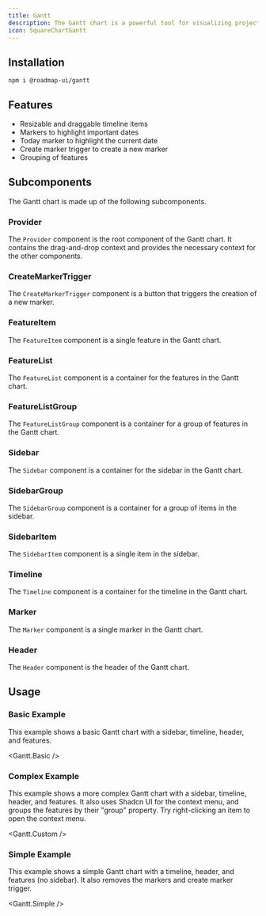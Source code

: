 ```yaml
---
title: Gantt
description: The Gantt chart is a powerful tool for visualizing project schedules and tracking the progress of tasks. It provides a clear, hierarchical view of tasks, allowing you to easily identify manage project timelines.
icon: SquareChartGantt
---
```



<div className="not-prose w-full bg-white border rounded-xl overflow-hidden" style={{ height: '32rem' }}>
  <Gantt.Example />
</div>

## Installation

```package-install
npm i @roadmap-ui/gantt
```

## Features

- Resizable and draggable timeline items
- Markers to highlight important dates
- Today marker to highlight the current date
- Create marker trigger to create a new marker
- Grouping of features

## Subcomponents

The Gantt chart is made up of the following subcomponents.

### Provider

The `Provider` component is the root component of the Gantt chart. It contains the drag-and-drop context and provides the necessary context for the other components.

<AutoTypeTable path="components/ui/gantt.tsx" name="ProviderProps" />

### CreateMarkerTrigger

The `CreateMarkerTrigger` component is a button that triggers the creation of a new marker.

<AutoTypeTable path="components/ui/gantt.tsx" name="CreateMarkerTriggerProps" />

### FeatureItem

The `FeatureItem` component is a single feature in the Gantt chart.

<AutoTypeTable path="components/ui/gantt.tsx" name="FeatureItemProps" />

### FeatureList

The `FeatureList` component is a container for the features in the Gantt chart.

<AutoTypeTable path="components/ui/gantt.tsx" name="FeatureListProps" />

### FeatureListGroup

The `FeatureListGroup` component is a container for a group of features in the Gantt chart.

<AutoTypeTable path="components/ui/gantt.tsx" name="FeatureListGroupProps" />

### Sidebar

The `Sidebar` component is a container for the sidebar in the Gantt chart.

<AutoTypeTable path="components/ui/gantt.tsx" name="SidebarProps" />

### SidebarGroup

The `SidebarGroup` component is a container for a group of items in the sidebar.

<AutoTypeTable path="components/ui/gantt.tsx" name="SidebarGroupProps" />

### SidebarItem

The `SidebarItem` component is a single item in the sidebar.

<AutoTypeTable path="components/ui/gantt.tsx" name="SidebarItemProps" />

### Timeline

The `Timeline` component is a container for the timeline in the Gantt chart.

<AutoTypeTable path="components/ui/gantt.tsx" name="TimelineProps" />

### Marker

The `Marker` component is a single marker in the Gantt chart.

<AutoTypeTable path="components/ui/gantt.tsx" name="MarkerProps" />

### Header

The `Header` component is the header of the Gantt chart.

<AutoTypeTable path="components/ui/gantt.tsx" name="HeaderProps" />

## Usage

### Basic Example

This example shows a basic Gantt chart with a sidebar, timeline, header, and features.

<Gantt.Basic />

### Complex Example

This example shows a more complex Gantt chart with a sidebar, timeline, header, and features. It also uses Shadcn UI for the context menu, and groups the features by their "group" property. Try right-clicking an item to open the context menu.

<Gantt.Custom />

### Simple Example

This example shows a simple Gantt chart with a timeline, header, and features (no sidebar). It also removes the markers and create marker trigger.

<Gantt.Simple />
